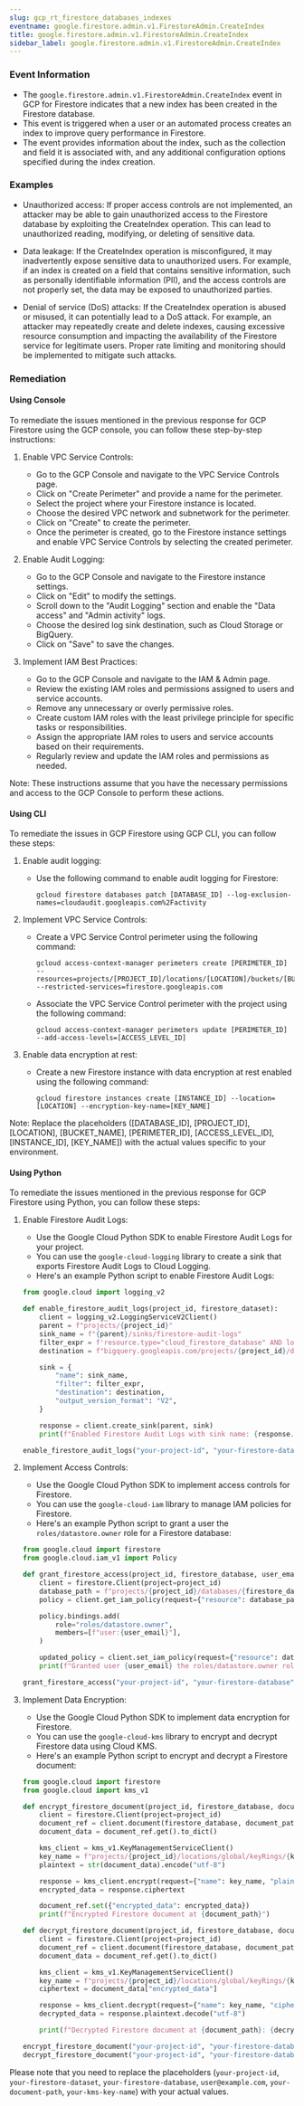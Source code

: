 ```yaml
--- 
slug: gcp_rt_firestore_databases_indexes
eventname: google.firestore.admin.v1.FirestoreAdmin.CreateIndex
title: google.firestore.admin.v1.FirestoreAdmin.CreateIndex
sidebar_label: google.firestore.admin.v1.FirestoreAdmin.CreateIndex
---
```

                       
### Event Information

- The `google.firestore.admin.v1.FirestoreAdmin.CreateIndex` event in GCP for Firestore indicates that a new index has been created in the Firestore database.
- This event is triggered when a user or an automated process creates an index to improve query performance in Firestore.
- The event provides information about the index, such as the collection and field it is associated with, and any additional configuration options specified during the index creation.




### Examples

- Unauthorized access: If proper access controls are not implemented, an attacker may be able to gain unauthorized access to the Firestore database by exploiting the CreateIndex operation. This can lead to unauthorized reading, modifying, or deleting of sensitive data.

- Data leakage: If the CreateIndex operation is misconfigured, it may inadvertently expose sensitive data to unauthorized users. For example, if an index is created on a field that contains sensitive information, such as personally identifiable information (PII), and the access controls are not properly set, the data may be exposed to unauthorized parties.

- Denial of service (DoS) attacks: If the CreateIndex operation is abused or misused, it can potentially lead to a DoS attack. For example, an attacker may repeatedly create and delete indexes, causing excessive resource consumption and impacting the availability of the Firestore service for legitimate users. Proper rate limiting and monitoring should be implemented to mitigate such attacks.

### Remediation

#### Using Console

To remediate the issues mentioned in the previous response for GCP Firestore using the GCP console, you can follow these step-by-step instructions:

1. Enable VPC Service Controls:
   - Go to the GCP Console and navigate to the VPC Service Controls page.
   - Click on "Create Perimeter" and provide a name for the perimeter.
   - Select the project where your Firestore instance is located.
   - Choose the desired VPC network and subnetwork for the perimeter.
   - Click on "Create" to create the perimeter.
   - Once the perimeter is created, go to the Firestore instance settings and enable VPC Service Controls by selecting the created perimeter.

2. Enable Audit Logging:
   - Go to the GCP Console and navigate to the Firestore instance settings.
   - Click on "Edit" to modify the settings.
   - Scroll down to the "Audit Logging" section and enable the "Data access" and "Admin activity" logs.
   - Choose the desired log sink destination, such as Cloud Storage or BigQuery.
   - Click on "Save" to save the changes.

3. Implement IAM Best Practices:
   - Go to the GCP Console and navigate to the IAM & Admin page.
   - Review the existing IAM roles and permissions assigned to users and service accounts.
   - Remove any unnecessary or overly permissive roles.
   - Create custom IAM roles with the least privilege principle for specific tasks or responsibilities.
   - Assign the appropriate IAM roles to users and service accounts based on their requirements.
   - Regularly review and update the IAM roles and permissions as needed.

Note: These instructions assume that you have the necessary permissions and access to the GCP Console to perform these actions.

#### Using CLI

To remediate the issues in GCP Firestore using GCP CLI, you can follow these steps:

1. Enable audit logging:
   - Use the following command to enable audit logging for Firestore:
     ```
     gcloud firestore databases patch [DATABASE_ID] --log-exclusion-names=cloudaudit.googleapis.com%2Factivity
     ```

2. Implement VPC Service Controls:
   - Create a VPC Service Control perimeter using the following command:
     ```
     gcloud access-context-manager perimeters create [PERIMETER_ID] --resources=projects/[PROJECT_ID]/locations/[LOCATION]/buckets/[BUCKET_NAME] --restricted-services=firestore.googleapis.com
     ```
   - Associate the VPC Service Control perimeter with the project using the following command:
     ```
     gcloud access-context-manager perimeters update [PERIMETER_ID] --add-access-levels=[ACCESS_LEVEL_ID]
     ```

3. Enable data encryption at rest:
   - Create a new Firestore instance with data encryption at rest enabled using the following command:
     ```
     gcloud firestore instances create [INSTANCE_ID] --location=[LOCATION] --encryption-key-name=[KEY_NAME]
     ```

Note: Replace the placeholders ([DATABASE_ID], [PROJECT_ID], [LOCATION], [BUCKET_NAME], [PERIMETER_ID], [ACCESS_LEVEL_ID], [INSTANCE_ID], [KEY_NAME]) with the actual values specific to your environment.

#### Using Python

To remediate the issues mentioned in the previous response for GCP Firestore using Python, you can follow these steps:

1. Enable Firestore Audit Logs:
   - Use the Google Cloud Python SDK to enable Firestore Audit Logs for your project.
   - You can use the `google-cloud-logging` library to create a sink that exports Firestore Audit Logs to Cloud Logging.
   - Here's an example Python script to enable Firestore Audit Logs:

   ```python
   from google.cloud import logging_v2

   def enable_firestore_audit_logs(project_id, firestore_dataset):
       client = logging_v2.LoggingServiceV2Client()
       parent = f"projects/{project_id}"
       sink_name = f"{parent}/sinks/firestore-audit-logs"
       filter_expr = f'resource.type="cloud_firestore_database" AND log_name="projects/{project_id}/logs/cloudaudit.googleapis.com%2Factivity"'
       destination = f"bigquery.googleapis.com/projects/{project_id}/datasets/{firestore_dataset}"

       sink = {
           "name": sink_name,
           "filter": filter_expr,
           "destination": destination,
           "output_version_format": "V2",
       }

       response = client.create_sink(parent, sink)
       print(f"Enabled Firestore Audit Logs with sink name: {response.name}")

   enable_firestore_audit_logs("your-project-id", "your-firestore-dataset")
   ```

2. Implement Access Controls:
   - Use the Google Cloud Python SDK to implement access controls for Firestore.
   - You can use the `google-cloud-iam` library to manage IAM policies for Firestore.
   - Here's an example Python script to grant a user the `roles/datastore.owner` role for a Firestore database:

   ```python
   from google.cloud import firestore
   from google.cloud.iam_v1 import Policy

   def grant_firestore_access(project_id, firestore_database, user_email):
       client = firestore.Client(project=project_id)
       database_path = f"projects/{project_id}/databases/{firestore_database}"
       policy = client.get_iam_policy(request={"resource": database_path})

       policy.bindings.add(
           role="roles/datastore.owner",
           members=[f"user:{user_email}"],
       )

       updated_policy = client.set_iam_policy(request={"resource": database_path, "policy": policy})
       print(f"Granted user {user_email} the roles/datastore.owner role for Firestore")

   grant_firestore_access("your-project-id", "your-firestore-database", "user@example.com")
   ```

3. Implement Data Encryption:
   - Use the Google Cloud Python SDK to implement data encryption for Firestore.
   - You can use the `google-cloud-kms` library to encrypt and decrypt Firestore data using Cloud KMS.
   - Here's an example Python script to encrypt and decrypt a Firestore document:

   ```python
   from google.cloud import firestore
   from google.cloud import kms_v1

   def encrypt_firestore_document(project_id, firestore_database, document_path, kms_key_name):
       client = firestore.Client(project=project_id)
       document_ref = client.document(firestore_database, document_path)
       document_data = document_ref.get().to_dict()

       kms_client = kms_v1.KeyManagementServiceClient()
       key_name = f"projects/{project_id}/locations/global/keyRings/{kms_key_name}/cryptoKeys/{kms_key_name}"
       plaintext = str(document_data).encode("utf-8")

       response = kms_client.encrypt(request={"name": key_name, "plaintext": plaintext})
       encrypted_data = response.ciphertext

       document_ref.set({"encrypted_data": encrypted_data})
       print(f"Encrypted Firestore document at {document_path}")

   def decrypt_firestore_document(project_id, firestore_database, document_path, kms_key_name):
       client = firestore.Client(project=project_id)
       document_ref = client.document(firestore_database, document_path)
       document_data = document_ref.get().to_dict()

       kms_client = kms_v1.KeyManagementServiceClient()
       key_name = f"projects/{project_id}/locations/global/keyRings/{kms_key_name}/cryptoKeys/{kms_key_name}"
       ciphertext = document_data["encrypted_data"]

       response = kms_client.decrypt(request={"name": key_name, "ciphertext": ciphertext})
       decrypted_data = response.plaintext.decode("utf-8")

       print(f"Decrypted Firestore document at {document_path}: {decrypted_data}")

   encrypt_firestore_document("your-project-id", "your-firestore-database", "your-document-path", "your-kms-key-name")
   decrypt_firestore_document("your-project-id", "your-firestore-database", "your-document-path", "your-kms-key-name")
   ```

Please note that you need to replace the placeholders (`your-project-id`, `your-firestore-dataset`, `your-firestore-database`, `user@example.com`, `your-document-path`, `your-kms-key-name`) with your actual values.


 